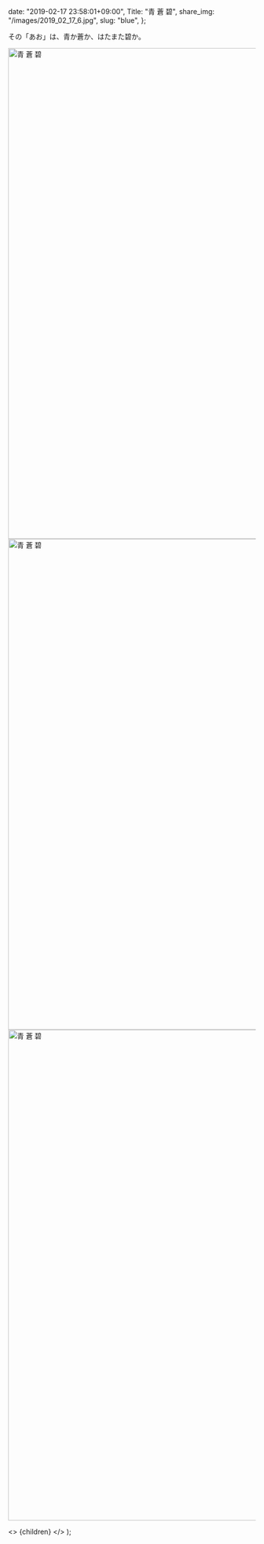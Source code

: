 
  date: "2019-02-17 23:58:01+09:00",
  Title: "青 蒼 碧",
  share_img: "/images/2019_02_17_6.jpg",
  slug: "blue",
};

その「あお」は、青か蒼か、はたまた碧か。

<img src="/images/2019_02_17_2.jpg" alt="青 蒼 碧" width="1500" height="1000" className="bg-gradient-to-r from-neutral-200 to-slate-200" />

<img src="/images/2019_02_17_5.jpg" alt="青 蒼 碧" width="1500" height="1000" className="bg-gradient-to-r from-neutral-200 to-slate-200" />

<img src="/images/2019_02_17_6.jpg" alt="青 蒼 碧" width="1500" height="1000" loading="lazy" className="bg-gradient-to-r from-neutral-200 to-slate-200" />

  <>
    <Head>
      <title>{meta.Title} | 異郷好実</title>
    </Head>
    <PostLayout meta={meta}>{children}</PostLayout>
  </>
);
